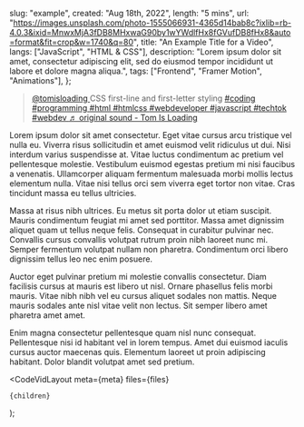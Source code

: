 
  slug: "example",
  created: "Aug 18th, 2022",
  length: "5 mins",
  url: "https://images.unsplash.com/photo-1555066931-4365d14bab8c?ixlib=rb-4.0.3&ixid=MnwxMjA3fDB8MHxwaG90by1wYWdlfHx8fGVufDB8fHx8&auto=format&fit=crop&w=1740&q=80",
  title: "An Example Title for a Video",
  langs: ["JavaScript", "HTML & CSS"],
  description:
    "Lorem ipsum dolor sit amet, consectetur adipiscing elit, sed do eiusmod tempor incididunt ut labore et dolore magna aliqua.",
  tags: ["Frontend", "Framer Motion", "Animations"],
};

<TikTokHeader>
  <blockquote
    className="tiktok-embed"
    cite="https://www.tiktok.com/@tomisloading/video/7198594745227136302"
    data-video-id="7198594745227136302"
    style={{
      maxWidth: 605,
      minWidth: 325,
    }}
  >
    <section>
      <a
        target="_blank"
        title="@tomisloading"
        href="https://www.tiktok.com/@tomisloading?refer=embed"
      >
        @tomisloading
      </a>
      CSS first-line and first-letter styling
      <a
        title="coding"
        target="_blank"
        href="https://www.tiktok.com/tag/coding?refer=embed"
      >
        #coding
      </a>
      <a
        title="programming"
        target="_blank"
        href="https://www.tiktok.com/tag/programming?refer=embed"
      >
        #programming
      </a>
      <a
        title="html"
        target="_blank"
        href="https://www.tiktok.com/tag/html?refer=embed"
      >
        #html
      </a>
      <a
        title="htmlcss"
        target="_blank"
        href="https://www.tiktok.com/tag/htmlcss?refer=embed"
      >
        #htmlcss
      </a>
      <a
        title="webdeveloper"
        target="_blank"
        href="https://www.tiktok.com/tag/webdeveloper?refer=embed"
      >
        #webdeveloper
      </a>
      <a
        title="javascript"
        target="_blank"
        href="https://www.tiktok.com/tag/javascript?refer=embed"
      >
        #javascript
      </a>
      <a
        title="techtok"
        target="_blank"
        href="https://www.tiktok.com/tag/techtok?refer=embed"
      >
        #techtok
      </a>
      <a
        title="webdev"
        target="_blank"
        href="https://www.tiktok.com/tag/webdev?refer=embed"
      >
        #webdev
      </a>
      <a
        target="_blank"
        title="♬ original sound - Tom Is Loading"
        href="https://www.tiktok.com/music/original-sound-7198594807848045354?refer=embed"
      >
        ♬ original sound - Tom Is Loading
      </a>
    </section>
  </blockquote>
</TikTokHeader>

<PrimaryHeader meta={meta} />

Lorem ipsum dolor sit amet consectetur. Eget vitae cursus arcu tristique vel nulla eu. Viverra risus sollicitudin et amet euismod velit ridiculus ut dui. Nisi interdum varius suspendisse at. Vitae luctus condimentum ac pretium vel pellentesque molestie. Vestibulum euismod egestas pretium mi nisi faucibus a venenatis. Ullamcorper aliquam fermentum malesuada morbi mollis lectus elementum nulla. Vitae nisi tellus orci sem viverra eget tortor non vitae. Cras tincidunt massa eu tellus ultricies.

Massa at risus nibh ultrices. Eu metus sit porta dolor ut etiam suscipit. Mauris condimentum feugiat mi amet sed porttitor. Massa amet dignissim aliquet quam ut tellus neque felis. Consequat in curabitur pulvinar nec. Convallis cursus convallis volutpat rutrum proin nibh laoreet nunc mi. Semper fermentum volutpat nullam non pharetra. Condimentum orci libero dignissim tellus leo nec enim posuere.

Auctor eget pulvinar pretium mi molestie convallis consectetur. Diam facilisis cursus at mauris est libero ut nisl. Ornare phasellus felis morbi mauris. Vitae nibh nibh vel eu cursus aliquet sodales non mattis. Neque mauris sodales ante nisl vitae velit non lectus. Sit semper libero amet pharetra amet amet.

Enim magna consectetur pellentesque quam nisl nunc consequat. Pellentesque nisi id habitant vel in lorem tempus. Amet dui euismod iaculis cursus auctor maecenas quis. Elementum laoreet ut proin adipiscing habitant. Dolor blandit volutpat amet sed pretium.

  <CodeVidLayout
    meta={meta}
    files={files}

>

    {children}

  </CodeVidLayout>
);
